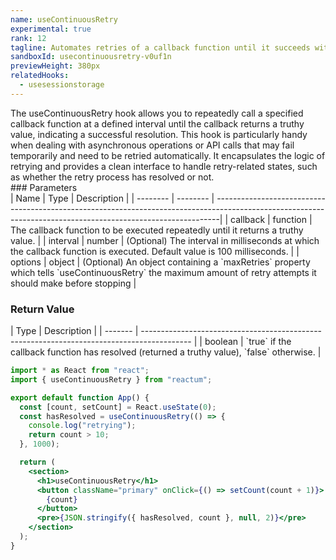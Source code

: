 ```yaml
---
name: useContinuousRetry
experimental: true
rank: 12
tagline: Automates retries of a callback function until it succeeds with useContinuousRetry
sandboxId: usecontinuousretry-v0uf1n
previewHeight: 380px
relatedHooks:
  - usesessionstorage
---
```



<HookDescription name={frontmatter.name}>
  The useContinuousRetry hook allows you to repeatedly call a specified callback
  function at a defined interval until the callback returns a truthy value,
  indicating a successful resolution. This hook is particularly handy when
  dealing with asynchronous operations or API calls that may fail temporarily
  and need to be retried automatically. It encapsulates the logic of retrying
  and provides a clean interface to handle retry-related states, such as whether
  the retry process has resolved or not.
</HookDescription>

<div class="reference">
  ### Parameters

  <div class="table-container">
  | Name     | Type     | Description                                                                                                                                                  |
  | -------- | -------- | -------------------------------------------------------------------------------------------------------------------------------------------------------------|
  | callback | function | The callback function to be executed repeatedly until it returns a truthy value.                                                                             |
  | interval | number   | (Optional) The interval in milliseconds at which the callback function is executed. Default value is 100 milliseconds.                                       |
  | options  | object   | (Optional) An object containing a `maxRetries` property which tells `useContinuousRetry` the maximum amount of retry attempts it should make before stopping |
  </div>

  ### Return Value

  <div class="table-container">
  | Type    | Description                                                                                |
  | ------- | ------------------------------------------------------------------------------------------ |
  | boolean | `true` if the callback function has resolved (returned a truthy value), `false` otherwise. |
  </div>
</div>

<CodePreview
  sandboxId={frontmatter.sandboxId}
  previewHeight={frontmatter.previewHeight}
/>

<StaticCodeContainer>

```jsx
import * as React from "react";
import { useContinuousRetry } from "reactum";

export default function App() {
  const [count, setCount] = React.useState(0);
  const hasResolved = useContinuousRetry(() => {
    console.log("retrying");
    return count > 10;
  }, 1000);

  return (
    <section>
      <h1>useContinuousRetry</h1>
      <button className="primary" onClick={() => setCount(count + 1)}>
        {count}
      </button>
      <pre>{JSON.stringify({ hasResolved, count }, null, 2)}</pre>
    </section>
  );
}
```

</StaticCodeContainer>
